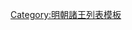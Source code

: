 {{ming|title=明朝方城國諸王|ed=方城國|head=[[成化]]四年（[[1468年]]）封。|
{{ming/title}}
{{ming/list|方城懷僖王|[[朱諟𨰞]]|朱勉塣、庶二子<ref name="lok">《明實錄》</ref>|[[1468年]]—[[1485年]]|成化四年封。二十一年薨。}}
{{ming/list|方城昭和王|[[朱訏注]]|朱諟𨰞、嫡一子|[[1489年]]—[[1524年]]|[[弘治]]二年襲封。[[嘉靖]]三年薨。}}
{{ming/list|方城懷順王|[[朱典榕]]|朱訏注、嫡一子|追封|[[正德 (明朝)|正德]]二年封[[长子 (封号)|長子]]。嘉靖二年卒。以子[[朱褒熇|褒熇]]襲封。追封諡懷順王。}}
{{ming/list|方城溫僖王|[[朱褒熇]]|朱典榕、嫡一子|[[1530年]]—[[1557年]]|嘉靖九年襲封。三十六年薨。}}
{{ming/list|方城恭惠王<ref name="ke">《明伊藩方城恭惠王妃冯氏合葬墓志铭》</ref>|[[朱珂墦]]|朱褒熇、庶一子|[[1561年]]—[[1595年]]|嘉靖四十年襲封。[[萬曆]]二十三年薨。}}
{{ming/list|方城王|[[朱采鋂|朱采-{鋂}-]]|朱珂墦、庶一子|[[1598年]]—？|萬曆二十四年封長子。二十六年襲封。薨。}}
{{ming/list|方城王|[[朱鳳𤁤]]|朱采-{鋂}-、嫡一子| |萬曆四十四年封長子。既而襲封。}}
{{ming/note|參考文獻}}
{{ming/note|ref}}
}}<noinclude>
[[Category:明朝諸王列表模板]]
</noinclude>